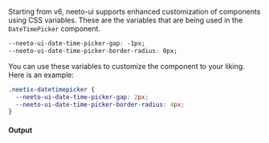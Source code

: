 Starting from v6, neeto-ui supports enhanced customization of components using
CSS variables. These are the variables that are being used in the
`DateTimePicker` component.

```css
--neeto-ui-date-time-picker-gap: -1px;
--neeto-ui-date-time-picker-border-radius: 0px;
```

You can use these variables to customize the component to your liking. Here is
an example:

```css
.neetix-datetimepicker {
  --neeto-ui-date-time-picker-gap: 2px;
  --neeto-ui-date-time-picker-border-radius: 4px;
}
```

#### Output
